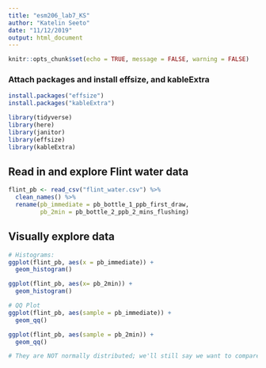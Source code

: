 ```yaml
---
title: "esm206_lab7_KS"
author: "Katelin Seeto"
date: "11/12/2019"
output: html_document
---
```


```r
knitr::opts_chunk$set(echo = TRUE, message = FALSE, warning = FALSE)
```

### Attach packages and install effsize, and kableExtra

```r
install.packages("effsize")
install.packages("kableExtra")

library(tidyverse)
library(here)
library(janitor)
library(effsize)
library(kableExtra)

```


## Read in and explore Flint water data

```r
flint_pb <- read_csv("flint_water.csv") %>% 
  clean_names() %>% 
  rename(pb_immediate = pb_bottle_1_ppb_first_draw, 
         pb_2min = pb_bottle_2_ppb_2_mins_flushing) 
```

## Visually explore data

```r
# Histograms:
ggplot(flint_pb, aes(x = pb_immediate)) +
  geom_histogram()

ggplot(flint_pb, aes(x= pb_2min)) +
  geom_histogram()

# QQ Plot 
ggplot(flint_pb, aes(sample = pb_immediate)) +
  geom_qq()

ggplot(flint_pb, aes(sample = pb_2min)) +
  geom_qq()

# They are NOT normally distributed; we'll still say we want to compare means, and can do that comfortably because of CLT (sampling distribution of the means will be normal).
```


